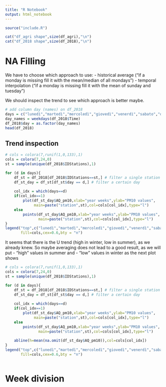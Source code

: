 ```yaml
---
title: "R Notebook"
output: html_notebook
---
```


```r
source("include.R")
```

```r
cat("df_agri shape",size(df_agri),"\n")
cat("df_2018 shape",size(df_2018),"\n")
```

# NA Filling

We have to choose which approach to use:
- historical average ("if a monday is missing fill it with the mean/median of all mondays")
- temporal interpolation ("if a monday is missing fill it with the mean of sunday and tuesday")

We should inspect the trend to see which approach is better maybe.


```r
# add column day (names) on df_2018
days = c("lunedì","martedì","mercoledì","giovedì","venerdì","sabato","domenica")
day_names = weekdays(df_2018$Time)
df_2018$day = as.factor(day_names)
head(df_2018)
```


## Trend inspection
```r
# cols = colora(7,runif(1,0,133),1)
cols = colora(7,24,0)
st = sample(unique(df_2018$IDStations),1)

for (d in days){
	df_st = df_2018[df_2018$IDStations==st,] # filter a single station
	df_st_day = df_st[df_st$day == d,] # filter a certain day
	
	col_idx = which(days==d)
	if(col_idx==1)
		plot(df_st_day$AQ_pm10,xlab="year weeks",ylab="PM10 values",
			 main=paste("station",st),col=cols[col_idx],type="l")
	else
		points(df_st_day$AQ_pm10,xlab="year weeks",ylab="PM10 values",
			   main=paste("station",st),col=cols[col_idx],type="l")
}
legend("top",c("lunedì","martedì","mercoledì","giovedì","venerdì","sabato","domenica"),
	   fill=cols,cex=0.6,bty = "n")
```

It seems that there is the U trend (high in winter, low in summer), as we already knew.
So maybe averaging does not lead to a good result, as we will put
- "high" values in summer and
- "low" values in winter
as the next plot shows

```r
# cols = colora(7,runif(1,0,133),1)
cols = colora(7,24,0)
st = sample(unique(df_2018$IDStations),1)

for (d in days){
	df_st = df_2018[df_2018$IDStations==st,] # filter a single station
	df_st_day = df_st[df_st$day == d,] # filter a certain day
	
	col_idx = which(days==d)
	if(col_idx==1)
		plot(df_st_day$AQ_pm10,xlab="year weeks",ylab="PM10 values",
			 main=paste("station",st),col=cols[col_idx],type="l")
	else
		points(df_st_day$AQ_pm10,xlab="year weeks",ylab="PM10 values",
			   main=paste("station",st),col=cols[col_idx],type="l")
	
	abline(h=mean(na.omit(df_st_day$AQ_pm10)),col=cols[col_idx])
}
legend("top",c("lunedì","martedì","mercoledì","giovedì","venerdì","sabato","domenica"),
	   fill=cols,cex=0.6,bty = "n")
```






```r

```


# Week division
```r

```




